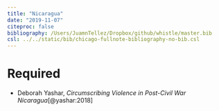 ```yaml
---
title: "Nicaragua"
date: "2019-11-07"
citeproc: false
bibliography: /Users/JuamnTellez/Dropbox/github/whistle/master.bib
csl: ../../static/bib/chicago-fullnote-bibliography-no-bib.csl
---
```

  
# Required
  
  
-  Deborah Yashar, *Circumscribing Violence in Post-Civil War Nicaragua*[@yashar:2018]